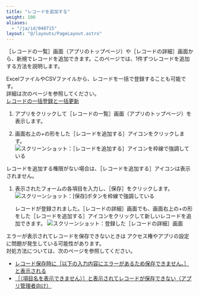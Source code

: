 ```yaml
---
title: "レコードを追加する"
weight: 100
aliases:
  - "/ja/id/040715"
layout: "@/layouts/PageLayout.astro"
---
```




<Wovn>［レコードの一覧］</Wovn>画面（アプリのトップページ）や<Wovn>［レコードの詳細］</Wovn>画面から、新規でレコードを追加できます。このページでは、1件ずつレコードを追加する方法を説明します。

<Hint>

ExcelファイルやCSVファイルから、レコードを一括で登録することも可能です。  
詳細は次のページを参照してください。  
[レコードの一括登録と一括更新](/k/ja/id/040720.html)


</Hint>

1. アプリをクリックして<Wovn>［レコードの一覧］</Wovn>画面（アプリのトップページ）を表示します。

1. 画面右上の+の形をした<Wovn>［レコードを追加する］</Wovn>アイコンをクリックします。
   <Img src="/k/kintone/img-ja/add_record_img1.png" alt="スクリーンショット：［レコードを追加する］アイコンを枠線で強調している" />
  <Note>
  レコードを追加する権限がない場合は、<Wovn>［レコードを追加する］</Wovn>アイコンは表示されません。
    </Note>

1. 表示されたフォームの各項目を入力し、<Wovn>［保存］</Wovn>をクリックします。
   <Img src="/k/kintone/img-ja/add_record_img2.png" alt="スクリーンショット：[保存]ボタンを枠線で強調している" />

    レコードが登録されました。<Wovn>［レコードの詳細］</Wovn>画面でも、画面右上の+の形をした<Wovn>［レコードを追加する］</Wovn>アイコンをクリックして新しいレコードを追加できます。
    <Img src="/k/kintone/img-ja/add_record_img3.png" alt="スクリーンショット：登録した［レコードの詳細］画面" />

<Heading id="using_app_add_record_10">エラーが表示されてレコードを保存できないときは</Heading>
アクセス権やアプリの設定に問題が発生している可能性があります。  
対処方法については、次のページを参照してください。  

* [レコード保存時に［以下の入力内容にエラーがあるため保存できません。］と表示される](/k/ja/id/040257.html)  
* [［（項目名を表示できません）］と表示されてレコードが保存できない（アプリ管理者向け）](/k/ja/id/040238.html)
